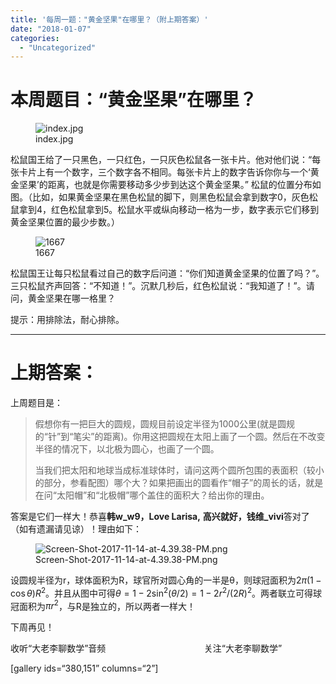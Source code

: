 ```yaml
---
title: '每周一题："黄金坚果"在哪里？（附上期答案）'
date: "2018-01-07"
categories:
  - "Uncategorized"
---
```


<h1>本周题目："黄金坚果"在哪里？</h1>

![index.jpg](https://dalaoliblog.wordpress.com/wp-content/uploads/2018/01/index.jpg)

松鼠国王给了一只黑色，一只红色，一只灰色松鼠各一张卡片。他对他们说：“每张卡片上有一个数字，三个数字各不相同。每张卡片上的数字告诉你你与一个‘黄金坚果’的距离，也就是你需要移动多少步到达这个黄金坚果。” 松鼠的位置分布如图。（比如，如果黄金坚果在黑色松鼠的脚下，则黑色松鼠会拿到数字0，灰色松鼠拿到4，红色松鼠拿到5。松鼠水平或纵向移动一格为一步，数字表示它们移到黄金坚果位置的最少步数。）

![1667](https://dalaoliblog.wordpress.com/wp-content/uploads/2018/01/1667.jpg)

松鼠国王让每只松鼠看过自己的数字后问道：“你们知道黄金坚果的位置了吗？”。三只松鼠齐声回答：“不知道！”。沉默几秒后，红色松鼠说：“我知道了！”。请问，黄金坚果在哪一格里？

提示：用排除法，耐心排除。

<hr />

<h1>上期答案：</h1>

上周题目是：

<blockquote>假想你有一把巨大的圆规，圆规目前设定半径为1000公里(就是圆规的“针”到“笔尖”的距离)。你用这把圆规在太阳上画了一个圆。然后在不改变半径的情况下，以北极为圆心，也画了一个圆。

当我们把太阳和地球当成标准球体时，请问这两个圆所包围的表面积（较小的部分，参看配图）哪个大？如果把画出的圆看作“帽子”的周长的话，就是在问“太阳帽”和“北极帽”哪个盖住的面积大？给出你的理由。</blockquote>

答案是它们一样大！恭喜**韩w_w9，Love Larisa,** **高兴就好，钱维_vivi**答对了（如有遗漏请见谅）！理由如下：

![Screen-Shot-2017-11-14-at-4.39.38-PM.png](https://dalaoliblog.wordpress.com/wp-content/uploads/2018/01/screen-shot-2017-11-14-at-4-39-38-pm.png)

设圆规半径为r，球体面积为R，球官所对圆心角的一半是θ，则球冠面积为$2\pi(1-\cos\theta)R^2$。并且从图中可得$\theta=1-2\sin^{2}(\theta/2)=1-2r^2/(2R)^2$。两者联立可得球冠面积为$\pi r^2$，与R是独立的，所以两者一样大！

下周再见！

收听“大老李聊数学”音频                                        关注“大老李聊数学”

[gallery ids="380,151" columns="2"]